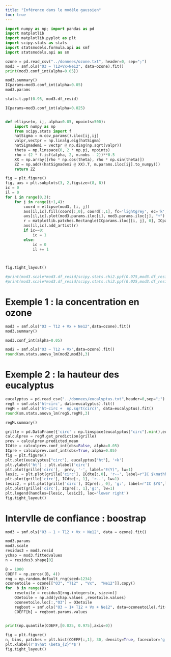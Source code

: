 ```yaml
---
title: "Inférence dans le modèle gaussien"
toc: true
---
```


```python
import numpy as np; import pandas as pd
import matplotlib
import matplotlib.pyplot as plt
import scipy.stats as stats
import statsmodels.formula.api as smf
import statsmodels.api as sm
```

```python
ozone = pd.read_csv("../donnees/ozone.txt", header=0, sep=";")
mod3 = smf.ols("O3 ~ T12+Vx+Ne12", data=ozone).fit()
print(mod3.conf_int(alpha=0.05))
```

```python
mod3.summary()
ICparams=mod3.conf_int(alpha=0.05)
mod3.params

stats.t.ppf(0.95, mod3.df_resid)

ICparams=mod3.conf_int(alpha=0.025)


def ellipse(m, ij, alpha=0.05, npoints=500):
    import numpy as np
    from scipy.stats import f
    hatSigma = m.cov_params().iloc[ij,ij]
    valpr,vectpr = np.linalg.eig(hatSigma)
    hatSigmademi = vectpr @ np.diag(np.sqrt(valpr))
    theta = np.linspace(0, 2 * np.pi, npoints)
    rho = (2 * f.isf(alpha, 2, m.nobs - 2))**0.5
    XX = np.array([rho * np.cos(theta), rho * np.sin(theta)])
    ZZ = np.add((hatSigmademi @ XX).T, m.params.iloc[ij].to_numpy())
    return ZZ

fig = plt.figure()
fig, axs = plt.subplots(3, 2,figsize=(8, 8))
ic = 0
il = 0
for i in range(0,3):
    for j in range(i+1,4):
        coord = ellipse(mod3, [i, j])
        axs[il,ic].fill(coord[:,0], coord[:,1], fc='lightgrey', ec='k', lw=1)
        axs[il,ic].plot(mod3.params.iloc[i], mod3.params.iloc[j], "+")
        r = matplotlib.patches.Rectangle(ICparams.iloc[[i, j], 0], ICparams.diff(axis=1).iloc[i, 1], ICparams.diff(axis=1).iloc[j, 1], fill=False)
        axs[il,ic].add_artist(r)
        if ic==0:
            ic = 1
        else:
            ic = 0
            il += 1


            
fig.tight_layout()            

```

```python
#print(mod3.scale*mod3.df_resid/scipy.stats.chi2.ppf(0.975,mod3.df_resid))
#print(mod3.scale*mod3.df_resid/scipy.stats.chi2.ppf(0.025,mod3.df_resid))
```

#   Exemple 1 : la concentration en ozone


```python
mod3 = smf.ols("O3 ~ T12 + Vx + Ne12",data=ozone).fit()
mod3.summary()
```

```python
mod3.conf_int(alpha=0.05)
```

```python
mod2 = smf.ols("O3 ~ T12 + Vx",data=ozone).fit()
round(sm.stats.anova_lm(mod2,mod3),3)

```

#   Exemple 2 : la hauteur des eucalyptus


```python
eucalyptus = pd.read_csv("../donnees/eucalyptus.txt",header=0,sep=";")
regS = smf.ols('ht~circ', data=eucalyptus).fit()
regM = smf.ols('ht~circ +  np.sqrt(circ)', data=eucalyptus).fit()
round(sm.stats.anova_lm(regS,regM),3)
```


```python
regM.summary()
```


```python
grille = pd.DataFrame({'circ' : np.linspace(eucalyptus["circ"].min(),eucalyptus["circ"].max(),100)})
calculprev = regM.get_prediction(grille)
prev = calculprev.predicted_mean
ICdte = calculprev.conf_int(obs=False, alpha=0.05)
ICpre = calculprev.conf_int(obs=True, alpha=0.05)
fig = plt.figure()
plt.plot(eucalyptus["circ"], eucalyptus["ht"], '+k')
plt.ylabel('ht') ; plt.xlabel('circ')
plt.plot(grille['circ'],  prev, '-', label="E(Y)", lw=1)
lesic, = plt.plot(grille['circ'], ICdte[:,0], 'r--', label=r"IC $\mathbb{E}(Y)$",lw=1)
plt.plot(grille['circ'], ICdte[:, 1], 'r--', lw=1)
lesic2, = plt.plot(grille['circ'], ICpre[:, 0], 'g:', label=r"IC $Y$",lw=1)
plt.plot(grille['circ'], ICpre[:, 1],'g:', lw=1)
plt.legend(handles=[lesic, lesic2], loc='lower right')
fig.tight_layout()

```

#   Intervlle de confiance : boostrap


```python
mod3 = smf.ols("O3 ~ 1 + T12 + Vx + Ne12", data = ozone).fit()

mod3.params
mod3.scale
residus3 = mod3.resid
ychap = mod3.fittedvalues
n = residus3.shape[0]

B = 1000
COEFF = np.zeros((B, 4))
rng = np.random.default_rng(seed=1234)
ozoneetoile = ozone[["O3", "T12" , "Vx",  "Ne12"]].copy()
for  b in range(B):
    resetoile = residus3[rng.integers(n, size=n)]
    O3etoile = np.add(ychap.values ,resetoile.values)
    ozoneetoile.loc[:,"O3"] = O3etoile
    regboot = smf.ols("O3 ~ 1+ T12 + Vx + Ne12", data=ozoneetoile).fit()
    COEFF[b] = regboot.params.values

    
print(np.quantile(COEFF,[0.025, 0.975],axis=0))

fig = plt.figure()
n, bins, patches = plt.hist(COEFF[:,1], 30, density=True, facecolor='g', alpha=0.75)
plt.xlabel(r'$\hat \beta_{2}^*$')
fig.tight_layout()
```